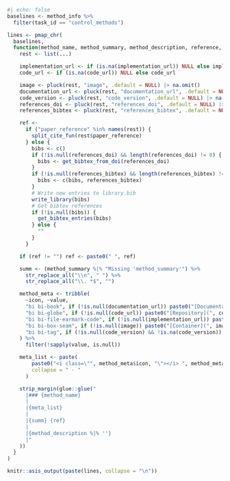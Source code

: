 ```r
#| echo: false
baselines <- method_info %>%
  filter(task_id == "control_methods")

lines <- pmap_chr(
  baselines,
  function(method_name, method_summary, method_description, reference, code_url, implementation_url, ...) {
    rest <- list(...)

    implementation_url <- if (is.na(implementation_url)) NULL else implementation_url
    code_url <- if (is.na(code_url)) NULL else code_url

    image <- pluck(rest, "image", .default = NULL) |> na.omit()
    documentation_url <- pluck(rest, "documentation_url", .default = NULL) |> na.omit()
    code_version <- pluck(rest, "code_version", .default = NULL) |> na.omit()
    references_doi <- pluck(rest, "references_doi", .default = NULL) |> na.omit()
    references_bibtex <- pluck(rest, "references_bibtex", .default = NULL) |> na.omit()

    ref <-
      if ("paper_reference" %in% names(rest)) {
        split_cite_fun(rest$paper_reference)
      } else {
        bibs <- c()
        if (!is.null(references_doi) && length(references_doi) != 0) {
          bibs <- get_bibtex_from_doi(references_doi)
        }
        if (!is.null(references_bibtex) && length(references_bibtex) != 0) {
          bibs <- c(bibs, references_bibtex)
        }
        # Write new entries to library.bib
        write_library(bibs)
        # Get bibtex references
        if (!is.null(bibs)) {
          get_bibtex_entries(bibs)
        } else {
          ""
        }
      }

    if (ref != "") ref <- paste0(" ", ref)

    summ <- (method_summary %|% "Missing 'method_summary'") %>%
      str_replace_all("\\n", " ") %>%
      str_replace_all("\\. *$", "")

    method_meta <- tribble(
      ~icon, ~value,
      "bi bi-book", if (!is.null(documentation_url)) paste0("[Documentation](", documentation_url, ")") else NULL,
      "bi bi-globe", if (!is.null(code_url)) paste0("[Repository](", code_url, ")") else NULL,
      "bi bi-file-earmark-code", if (!is.null(implementation_url)) paste0("[Source Code](", implementation_url, ")") else NULL,
      "bi bi-box-seam", if (!is.null(image)) paste0("[Container](", image, ")") else NULL,
      "bi bi-tag", if (!is.null(code_version) && !is.na(code_version)) code_version else NULL,
    ) %>%
      filter(!sapply(value, is.null))

    meta_list <- paste(
        paste0("<i class=\"", method_meta$icon, "\"></i> ", method_meta$value),
        collapse = " · "
      )

    strip_margin(glue::glue("
      |### {method_name}
      |
      |{meta_list}
      |
      |{summ} {ref}
      |
      |{method_description %|% ''}
      |"
    ))
  }
)

knitr::asis_output(paste(lines, collapse = "\n"))
```
